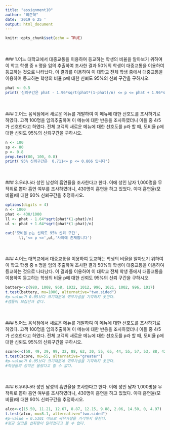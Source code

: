 ```yaml
---
title: "assignment10"
author: "최준혁"
date: '2019 6 25 '
output: html_document
---
```


```r
knitr::opts_chunk$set(echo = TRUE)
```
<br><br>
### 1.어느 대학교에서 대중교통을 이용하여 등교하는 학생의 비율을 알아보기 위하여 이 학교 학생 중 n 명을 임의 추출하여 조사한 결과 50%의 학생이 대중교통을 이용하여 등교하는 것으로 나타났다. 이 결과를 이용하여 이 대학교 전체 학생 중에서 대중교통을 이용하여 등교하는 학생의 비율 p에 대한 신뢰도 95%의 신뢰 구간을 구하시오.
```r
phat <- 0.5
print('신뢰구간은 phat - 1.96*sqrt(phat*(1-phat)/n) <= p <= phat + 1.96*sqrt(phat*(1-phat)/n) 입니다')
```
<br><br>
### 2.어느 음식점에서 새로운 메뉴를 개발하여 이 메뉴에 대한 선호도를 조사하기로 하였다. 고객 100명을 임의추출하여 이 메뉴에 대한 반응을 조사하였더니 이들 중 4/5가 선호한다고 하였다. 전체 고객의 새로운 메뉴에 대한 선호도를 p라 할 때, 모비율 p에 대한 신뢰도 95%의 신뢰구간을 구하시오.
```r
n <- 100
sp <- 80
p <- 0.8
prop.test(80, 100, 0.8)
print('95% 신뢰구간은  0.711<= p <= 0.866 입니다')
```
<br><br>
### 3.우리나라 성인 남성의 흡연율을 조사한다고 한다. 이에 성인 남자 1,000명을 무작위로 뽑아 흡연 여부를 조사하였더니, 430명이 흡연을 하고 있었다. 이때 흡연율(모비율)에 대한 90% 신뢰구간을 추정하시오.
```r
options(digits = 4)
n <- 1000
phat <- 430/1000
ll <- phat - 1.64*sqrt(phat*(1-phat)/n)
ul <- phat + 1.64*sqrt(phat*(1-phat)/n)

cat('모비율 p는 신뢰도 95% 신뢰 구간',
      ll,'<= p <=',ul,'사이에 존재합니다')
```
<br><br>
### 4.어느 대학교에서 대중교통을 이용하여 등교하는 학생의 비율을 알아보기 위하여 이 학교 학생 중 n 명을 임의 추출하여 조사한 결과 50%의 학생이 대중교통을 이용하여 등교하는 것으로 나타났다. 이 결과를 이용하여 이 대학교 전체 학생 중에서 대중교통을 이용하여 등교하는 학생의 비율 p에 대한 신뢰도 95%의 신뢰 구간을 구하시오.
```r
battery<-c(980, 1008, 968, 1032, 1012, 996, 1021, 1002, 996, 1017)
t.test(battery, mu=1000, alternative="two.sided")
#p-value가 0.05보다 크기때문에 귀무가설을 기각하지 못한다. 
#샘플이 모집단과 같다.
```
<br><br>
### 5.어느 음식점에서 새로운 메뉴를 개발하여 이 메뉴에 대한 선호도를 조사하기로 하였다. 고객 100명을 임의추출하여 이 메뉴에 대한 반응을 조사하였더니 이들 중 4/5가 선호한다고 하였다. 전체 고객의 새로운 메뉴에 대한 선호도를 p라 할 때, 모비율 p에 대한 신뢰도 95%의 신뢰구간을 구하시오.
```r
score<-c(58, 49, 39, 99, 32, 88, 62, 30, 55, 65, 44, 55, 57, 53, 88, 42, 39)
t.test(score, mu=55, alternative="greater")
#p-value가 0.05보다 크기때문에 귀무가설을 기각하지 못한다.
#학생들의 성적은 올랐다고 할 수 없다.
```
<br><br>
### 6.우리나라 성인 남성의 흡연율을 조사한다고 한다. 이에 성인 남자 1,000명을 무작위로 뽑아 흡연 여부를 조사하였더니, 430명이 흡연을 하고 있었다. 이때 흡연율(모비율)에 대한 90% 신뢰구간을 추정하시오.
```r
alco<-c(15.50, 11.21, 12.67, 8.87, 12.15, 9.88, 2.06, 14.50, 0, 4.97)
t.test(alco, mu=8.1, alternative="two.sided")
#p-value = 0.5301 이므로 귀무가설을 기각하지 못한다.
#평균 알코올 섭취량이 달라졌다고 볼 수 없다.
```
